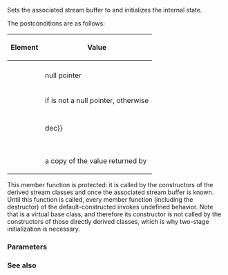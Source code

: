 {{cpp/io/basic_ios/title | init}}
{{cpp/io/basic_ios/navbar}}
{{ddcl |
protected:
void init( std::basic_streambuf&lt;CharT,Traits&gt;* sb );
}}

Sets the associated stream buffer to {{c|sb}} and initializes the internal state.

The postconditions are as follows:

{| class="wikitable"
|-
! Element
! Value
|-
| {{lc|rdbuf()}} || {{c|sb}}
|-
| {{lc|tie()}} || null pointer
|-
| {{lc|rdstate()}} || {{c|goodbit}} if {{c|sb}} is not a null pointer, otherwise {{c|badbit}}
|-
| {{lc|exceptions()}} || {{c|goodbit}}
|-
| {{ltf|cpp/io/ios_base/flags}} || {{c|skipws {{!}} dec}}
|-
| {{ltf|cpp/io/ios_base/width}} || {{c|0}}
|-
| {{ltf|cpp/io/ios_base/precision}} || {{c|6}}
|-
| {{lc|fill()}} || {{c|widen(' ')}}
|-
| {{ltf|cpp/io/ios_base/getloc}} || a copy of the value returned by {{c|std::locale()}}
|}

This member function is protected: it is called by the constructors of the derived stream classes {{lc|std::basic_istream}} and {{lc|std::basic_ostream}} once the associated stream buffer is known. Until this function is called, every member function (including the destructor) of the default-constructed {{lc|std::basic_ios}} invokes undefined behavior. Note that {{tt|basic_ios}} is a virtual base class, and therefore its constructor is not called by the constructors of those directly derived classes, which is why two-stage initialization is necessary.

===Parameters===
{{par begin}}
{{par | sb | stream buffer to associate to}}
{{par end}}

===See also===
{{dsc begin}}
{{dsc inc | cpp/io/basic_ios/dsc constructor}}
{{dsc end}}

{{langlinks|de|es|fr|it|ja|pt|ru|zh}}